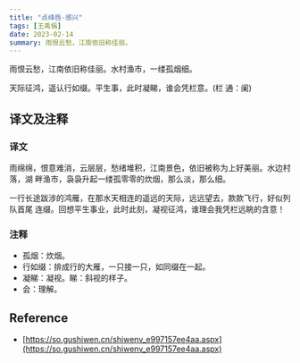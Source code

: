 ```yaml
---
title: "点绛唇·感兴"
tags: [王禹偁]
date: 2023-02-14
summary: 雨恨云愁，江南依旧称佳丽。
---
```


雨恨云愁，江南依旧称佳丽。水村渔市，一缕孤烟细。

天际征鸿，遥认行如缀。平生事，此时凝睇，谁会凭栏意。(栏 通：阑)

## 译文及注释

### 译文

雨绵绵，恨意难消，云层层，愁绪堆积，江南景色，依旧被称为上好美丽。水边村落，湖
畔渔市，袅袅升起一缕孤零零的炊烟，那么淡，那么细。

一行长途跋涉的鸿雁，在那水天相连的遥远的天际，远远望去，款款飞行，好似列队首尾
连缀。回想平生事业，此时此刻，凝视征鸿，谁理会我凭栏远眺的含意！

### 注释

- 孤烟：炊烟。
- 行如缀：排成行的大雁，一只接一只，如同缀在一起。
- 凝睇：凝视。睇：斜视的样子。
- 会：理解。

## Reference

- [https://so.gushiwen.cn/shiwenv_e997157ee4aa.aspx](https://so.gushiwen.cn/shiwenv_e997157ee4aa.aspx)